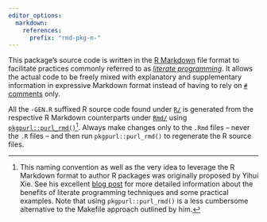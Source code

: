 ```yaml
---
editor_options:
  markdown:
    references:
      prefix: "rmd-pkg-n-"
---
```


This package's source code is written in the [R Markdown](https://rmarkdown.rstudio.com/) file format to facilitate practices commonly referred to as [*literate
programming*](https://en.wikipedia.org/wiki/Literate_programming). It allows the actual code to be freely mixed with explanatory and supplementary information
in expressive Markdown format instead of having to rely on [`#` comments](https://cran.r-project.org/doc/manuals/r-release/R-lang.html#Comments) only.

All the `-GEN.R` suffixed R source code found under [`R/`](R/) is generated from the respective R Markdown counterparts under [`Rmd/`](Rmd/) using
[`pkgpurl::purl_rmd()`](https://gitlab.com/salim_b/r/pkgs/pkgpurl/)[^rmd-pkg-n-1]. Always make changes only to the `.Rmd` files -- never the `.R` files -- and
then run `pkgpurl::purl_rmd()` to regenerate the R source files.

[^rmd-pkg-n-1]: This naming convention as well as the very idea to leverage the R Markdown format to author R packages was originally proposed by Yihui Xie. See
    his excellent [blog post](https://yihui.name/rlp/) for more detailed information about the benefits of literate programming techniques and some practical
    examples. Note that using `pkgpurl::purl_rmd()` is a less cumbersome alternative to the Makefile approach outlined by him.
